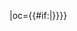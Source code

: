 {{fb team|t=青岛海利丰|tan=青岛海利丰足球俱乐部|tc=CHN|abb={{#if:{{{abb|}}}|海利丰}}|oc={{#if:{{{oc|}}}|{{{oc}}}}}}}<!--
--><noinclude>[[Category:中国足球超级联赛模板|{{PAGENAME}}]]</noinclude>